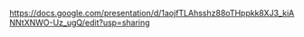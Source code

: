 <https://docs.google.com/presentation/d/1aojfTLAhsshz88oTHppkk8XJ3_kiANNtXNWO-Uz_ugQ/edit?usp=sharing>
